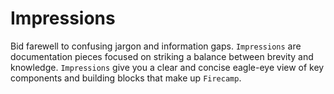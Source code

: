# Impressions

Bid farewell to confusing jargon and information gaps. `Impressions` are documentation pieces focused on striking a balance between brevity and knowledge. `Impressions` give you a clear and concise eagle-eye view of key components and building blocks that make up `Firecamp`. 
